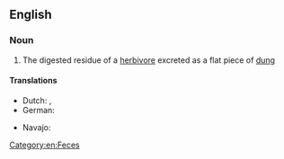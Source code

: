 ==English==

===Noun===
{{en-noun|head=[[cow]] [[pat]]}}

# The digested residue of a [[herbivore]] excreted as a flat piece of [[dung]]

====Translations====
{{trans-top|digested residue of a herbivore excreted as a flat piece of dung}}
* Dutch: {{t+|nl|koeienvlaai|m}}, {{t+|nl|flats|m}}
* German: {{t+|de|Kuhfladen|m}}
{{trans-mid}}
* Navajo: {{t|nv|béégashii bichaan}}
{{trans-bottom}}

[[Category:en:Feces]]